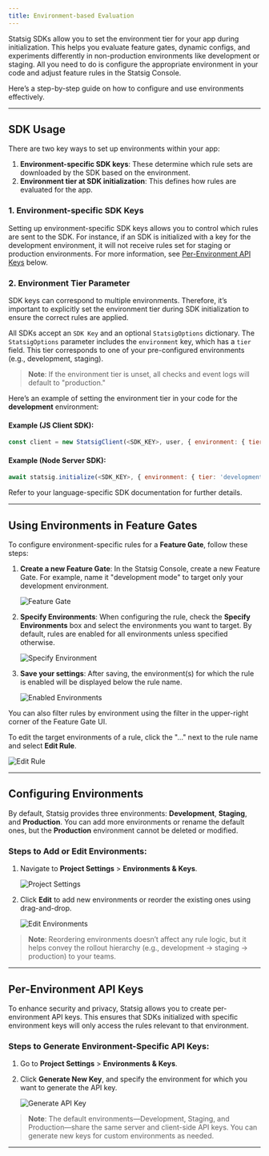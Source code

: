 ```yaml
---
title: Environment-based Evaluation
---
```


Statsig SDKs allow you to set the environment tier for your app during initialization. This helps you evaluate feature gates, dynamic configs, and experiments differently in non-production environments like development or staging. All you need to do is configure the appropriate environment in your code and adjust feature rules in the Statsig Console.

Here’s a step-by-step guide on how to configure and use environments effectively.

---

## SDK Usage

There are two key ways to set up environments within your app:

1. **Environment-specific SDK keys**: These determine which rule sets are downloaded by the SDK based on the environment.
2. **Environment tier at SDK initialization**: This defines how rules are evaluated for the app.

### 1. Environment-specific SDK Keys

Setting up environment-specific SDK keys allows you to control which rules are sent to the SDK. For instance, if an SDK is initialized with a key for the development environment, it will not receive rules set for staging or production environments. For more information, see [Per-Environment API Keys](#per-environment-api-keys) below.

### 2. Environment Tier Parameter

SDK keys can correspond to multiple environments. Therefore, it’s important to explicitly set the environment tier during SDK initialization to ensure the correct rules are applied.

All SDKs accept an `SDK Key` and an optional `StatsigOptions` dictionary. The `StatsigOptions` parameter includes the `environment` key, which has a `tier` field. This tier corresponds to one of your pre-configured environments (e.g., development, staging).

> **Note**: If the environment tier is unset, all checks and event logs will default to "production."

Here’s an example of setting the environment tier in your code for the **development** environment:

#### Example (JS Client SDK):

```javascript
const client = new StatsigClient(<SDK_KEY>, user, { environment: { tier: 'development' } });
```

#### Example (Node Server SDK):

```javascript
await statsig.initialize(<SDK_KEY>, { environment: { tier: 'development' } });
```

Refer to your language-specific SDK documentation for further details.

---

## Using Environments in Feature Gates

To configure environment-specific rules for a **Feature Gate**, follow these steps:

1. **Create a new Feature Gate**: In the Statsig Console, create a new Feature Gate. For example, name it "development mode" to target only your development environment.
   
   ![Feature Gate](/images/tutorials/environments/environments-feature-gate.png)

2. **Specify Environments**: When configuring the rule, check the **Specify Environments** box and select the environments you want to target. By default, rules are enabled for all environments unless specified otherwise.

   ![Specify Environment](/images/tutorials/environments/environments-specify.png)

3. **Save your settings**: After saving, the environment(s) for which the rule is enabled will be displayed below the rule name.
   
   ![Enabled Environments](/images/tutorials/environments/environments-enabled.png)

You can also filter rules by environment using the filter in the upper-right corner of the Feature Gate UI.

To edit the target environments of a rule, click the "..." next to the rule name and select **Edit Rule**.

   ![Edit Rule](/images/tutorials/environments/environments-edit-rule.png)

---

## Configuring Environments

By default, Statsig provides three environments: **Development**, **Staging**, and **Production**. You can add more environments or rename the default ones, but the **Production** environment cannot be deleted or modified.

### Steps to Add or Edit Environments:

1. Navigate to **Project Settings** > **Environments & Keys**.

   ![Project Settings](/images/tutorials/environments/environments-project-settings.png)

2. Click **Edit** to add new environments or reorder the existing ones using drag-and-drop.

   ![Edit Environments](/images/tutorials/environments/environments-edit-environments.png)

> **Note**: Reordering environments doesn’t affect any rule logic, but it helps convey the rollout hierarchy (e.g., development -> staging -> production) to your teams.

---

## Per-Environment API Keys

To enhance security and privacy, Statsig allows you to create per-environment API keys. This ensures that SDKs initialized with specific environment keys will only access the rules relevant to that environment.

### Steps to Generate Environment-Specific API Keys:

1. Go to **Project Settings** > **Environments & Keys**.

2. Click **Generate New Key**, and specify the environment for which you want to generate the API key.

   ![Generate API Key](/images/tutorials/environments/environments-generate-key.png)

> **Note**: The default environments—Development, Staging, and Production—share the same server and client-side API keys. You can generate new keys for custom environments as needed.

---
